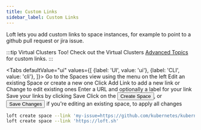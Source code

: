 ```yaml
---
title: Custom Links
sidebar_label: Custom Links
---
```



Loft lets you add custom links to space instances, for example to point to a github pull request or jira issue.

:::tip Virtual Clusters Too!
Check out the Virtual Clusters [Advanced Topics ](../virtual-clusters/custom-links) for custom links.
:::

<Tabs
    defaultValue="ui"
    values={[
        {label: 'UI', value: 'ui'},
        {label: 'CLI', value: 'cli'},
    ]}>
    <TabItem value="ui">
      <Step>
        Go to the <NavStep>Spaces</NavStep> view using the menu on the left
      </Step>
      <Step>
        Edit an existing Space or create a new one
      </Step>
      <Step>
        Click <Label>Add Link</Label> to add a new link or <Label>Change</Label> to edit existing ones
      </Step>
      <Step>
        Enter a URL and optionally a label for your link
      </Step>
      <Step>
        Save your links by clicking <Label>Save</Label>
      </Step>
      <Step>
        Click on the <Button>Create Space</Button>, 
        or <Button>Save Changes</Button> if you're editing an existing space,
        to apply all changes
      </Step>
    </TabItem>
<TabItem value="cli">

```bash
loft create space --link 'my-issue=https://github.com/kubernetes/kubernetes/pull/1234'
loft create space --link 'https://loft.sh'
``` 

</TabItem>
</Tabs>
